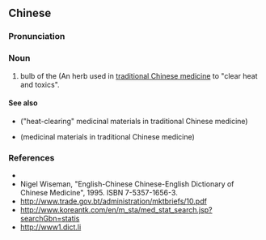 ==Chinese==
{{zh-forms}}

===Pronunciation===
{{zh-pron
|m=shāncígū
|cat=n
}}

===Noun===
{{zh-noun}}

# bulb of the {{taxlink|Pleione|genus|noshow=1|nomul=1}} (An herb used in [[traditional Chinese medicine]] to "clear heat and toxics".

====See also====
* {{l|zh|清热药}} ("heat-clearing" medicinal materials in traditional Chinese medicine)
* {{l|zh|药材}} (medicinal materials in traditional Chinese medicine)

===References===
* {{pedialite|山慈菇|lang=zh}}
* Nigel Wiseman, "English-Chinese Chinese-English Dictionary of Chinese Medicine", 1995. ISBN 7-5357-1656-3.
* http://www.trade.gov.bt/administration/mktbriefs/10.pdf
* http://www.koreantk.com/en/m_sta/med_stat_search.jsp?searchGbn=statis
* http://www1.dict.li